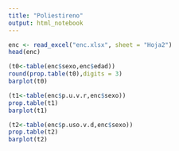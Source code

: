 ```yaml
---
title: "Poliestireno"
output: html_notebook
---
```



```r

enc <- read_excel("enc.xlsx", sheet = "Hoja2")
head(enc)

```


```r

(t0<-table(enc$sexo,enc$edad))
round(prop.table(t0),digits = 3)
barplot(t0)


```



```r

(t1<-table(enc$p.u.v.r,enc$sexo))
prop.table(t1)
barplot(t1)


```










```r

(t2<-table(enc$p.uso.v.d,enc$sexo))
prop.table(t2)
barplot(t2)


```














